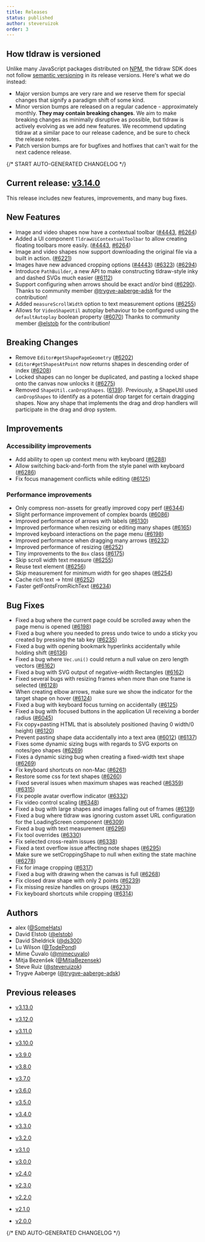 ```yaml
---
title: Releases
status: published
author: steveruizok
order: 3
---
```


## How tldraw is versioned

Unlike many JavaScript packages distributed on [NPM](https://www.npmjs.com/), the tldraw SDK does not follow [semantic versioning](https://semver.org/) in its release versions. Here's what we do instead:

- Major version bumps are very rare and we reserve them for special changes that signify a paradigm shift of some kind.
- Minor version bumps are released on a regular cadence - approximately monthly. **They may contain breaking changes**. We aim to make breaking changes as minimally disruptive as possible, but tldraw is actively evolving as we add new features. We recommend updating tldraw at a similar pace to our release cadence, and be sure to check the release notes.
- Patch version bumps are for bugfixes and hotfixes that can't wait for the next cadence release.



{/* START AUTO-GENERATED CHANGELOG */}

## Current release: [v3.14.0](/releases/v3.14.0)

This release includes new features, improvements, and many bug fixes.

## New Features

- Image and video shapes now have a contextual toolbar ([#4443](https://github.com/tldraw/tldraw/pull/4443), [#6264](https://github.com/tldraw/tldraw/pull/6264))
- Added a UI component `TldrawUiContextualToolbar` to allow creating floating toolbars more easily. ([#4443](https://github.com/tldraw/tldraw/pull/4443), [#6264](https://github.com/tldraw/tldraw/pull/6264))
- Image and video shapes now support downloading the original file via a built in action. ([#6221](https://github.com/tldraw/tldraw/pull/6221))
- Images have new advanced cropping options ([#4443](https://github.com/tldraw/tldraw/pull/4443)) ([#6323](https://github.com/tldraw/tldraw/pull/6323)) ([#6294](https://github.com/tldraw/tldraw/pull/6294))
- Introduce `PathBuilder`, a new API to make constructing tldraw-style inky and dashed SVGs much easier ([#6112](https://github.com/tldraw/tldraw/pull/6112))
- Support configuring when arrows should be exact and/or bind ([#6290](https://github.com/tldraw/tldraw/pull/6290)). Thanks to community member [@trygve-aaberge-adsk](https://github.com/trygve-aaberge-adsk) for the contribution!
- Added `measureScrollWidth` option to text measurement options ([#6255](https://github.com/tldraw/tldraw/pull/6255))
- Allows for `VideoShapeUtil` autoplay behaviour to be configured using the `defaultAutoplay` boolean property ([#6070](https://github.com/tldraw/tldraw/pull/6070)) Thanks to community member [@elstob](https://github.com/elstob) for the contribution!

## Breaking Changes

- Remove `Editor#getShapePageGeometry` ([#6202](https://github.com/tldraw/tldraw/pull/6202))
- `Editor#getShapesAtPoint` now returns shapes in descending order of index ([#6208](https://github.com/tldraw/tldraw/pull/6208))
- Locked shapes can no longer be duplicated, and pasting a locked shape onto the canvas now unlocks it ([#6275](https://github.com/tldraw/tldraw/pull/6275))
- Removed `ShapeUtil.canDropShapes`. ([6139](https://github.com/tldraw/tldraw/pull/6139)). Previously, a ShapeUtil used `canDropShapes` to identify as a potential drop target for certain dragging shapes. Now any shape that implements the drag and drop handlers will participate in the drag and drop system.

## Improvements

### Accessibility improvements

- Add ability to open up context menu with keyboard ([#6288](https://github.com/tldraw/tldraw/pull/6288))
- Allow switching back-and-forth from the style panel with keyboard ([#6286](https://github.com/tldraw/tldraw/pull/6286))
- Fix focus management conflicts while editing ([#6125](https://github.com/tldraw/tldraw/pull/6125))

### Performance improvements

- Only compress non-assets for greatly improved copy perf ([#6344](https://github.com/tldraw/tldraw/pull/6344))
- Slight performance improvement of complex boards ([#6086](https://github.com/tldraw/tldraw/pull/6086))
- Improved performance of arrows with labels ([#6130](https://github.com/tldraw/tldraw/pull/6130))
- Improved performance when resizing or editing many shapes ([#6165](https://github.com/tldraw/tldraw/pull/6165))
- Improved keyboard interactions on the page menu ([#6198](https://github.com/tldraw/tldraw/pull/6198))
- Improved performance when dragging many arrows ([#6232](https://github.com/tldraw/tldraw/pull/6232))
- Improved performance of resizing ([#6252](https://github.com/tldraw/tldraw/pull/6252))
- Tiny improvements to the `Box` class ([#6175](https://github.com/tldraw/tldraw/pull/6175))
- Skip scroll width text measure ([#6255](https://github.com/tldraw/tldraw/pull/6255))
- Reuse text element ([#6256](https://github.com/tldraw/tldraw/pull/6256))
- Skip measurement for minimum width for geo shapes ([#6254](https://github.com/tldraw/tldraw/pull/6254))
- Cache rich text → html ([#6252](https://github.com/tldraw/tldraw/pull/6252))
- Faster getFontsFromRichText ([#6234](https://github.com/tldraw/tldraw/pull/6234))

## Bug Fixes

- Fixed a bug where the current page could be scrolled away when the page menu is opened ([#6198](https://github.com/tldraw/tldraw/pull/6198))
- Fixed a bug where you needed to press undo twice to undo a sticky you created by pressing the tab key ([#6235](https://github.com/tldraw/tldraw/pull/6235))
- Fixed a bug with opening bookmark hyperlinks accidentally while holding shift ([#6136](https://github.com/tldraw/tldraw/pull/6136))
- Fixed a bug where `Vec.uni()` could return a null value on zero length vectors ([#6162](https://github.com/tldraw/tldraw/pull/6162))
- Fixed a bug with SVG output of negative-width Rectangles ([#6162](https://github.com/tldraw/tldraw/pull/6162))
- Fixed several bugs with resizing frames when more than one frame is selected ([#6128](https://github.com/tldraw/tldraw/pull/6128))
- When creating elbow arrows, make sure we show the indicator for the target shape on hover ([#6124](https://github.com/tldraw/tldraw/pull/6124))
- Fixed a bug with keyboard focus turning on accidentally ([#6125](https://github.com/tldraw/tldraw/pull/6125))
- Fixed a bug with focused buttons in the application UI receiving a border radius ([#6045](https://github.com/tldraw/tldraw/pull/6045))
- Fix copy+pasting HTML that is absolutely positioned (having 0 width/0 height) ([#6120](https://github.com/tldraw/tldraw/pull/6120))
- Prevent pasting shape data accidentally into a text area ([#6012](https://github.com/tldraw/tldraw/pull/6012)) ([#6137](https://github.com/tldraw/tldraw/pull/6137))
- Fixes some dynamic sizing bugs with regards to SVG exports on notes/geo shapes ([#6269](https://github.com/tldraw/tldraw/pull/6269))
- Fixes a dynamic sizing bug when creating a fixed-width text shape ([#6269](https://github.com/tldraw/tldraw/pull/6269))
- Fix keyboard shortcuts on non-Mac ([#6261](https://github.com/tldraw/tldraw/pull/6261))
- Restore some css for text shapes ([#6260](https://github.com/tldraw/tldraw/pull/6260))
- Fixed several issues when maximum shapes was reached ([#6359](https://github.com/tldraw/tldraw/pull/6359)) ([#6315](https://github.com/tldraw/tldraw/pull/6315))
- Fix people avatar overflow indicator ([#6332](https://github.com/tldraw/tldraw/pull/6332))
- Fix video control scaling ([#6348](https://github.com/tldraw/tldraw/pull/6348))
- Fixed a bug with large shapes and images falling out of frames ([#6139](https://github.com/tldraw/tldraw/pull/6139))
- Fixed a bug where tldraw was ignoring custom asset URL configuration for the LoadingScreen component ([#6309](https://github.com/tldraw/tldraw/pull/6309))
- Fixed a bug with text measurement ([#6296](https://github.com/tldraw/tldraw/pull/6296))
- Fix tool overrides ([#6330](https://github.com/tldraw/tldraw/pull/6330))
- Fix selected cross-realm issues ([#6338](https://github.com/tldraw/tldraw/pull/6338))
- Fixed a text overflow issue affecting note shapes ([#6295](https://github.com/tldraw/tldraw/pull/6295))
- Make sure we setCroppingShape to null when exiting the state machine ([#6278](https://github.com/tldraw/tldraw/pull/6278))
- Fix for image cropping ([#6317](https://github.com/tldraw/tldraw/pull/6317))
- Fixed a bug with drawing when the canvas is full ([#6268](https://github.com/tldraw/tldraw/pull/6268))
- Fix closed draw shape with only 2 points ([#6239](https://github.com/tldraw/tldraw/pull/6239))
- Fix missing resize handles on groups ([#6233](https://github.com/tldraw/tldraw/pull/6233))
- Fix keyboard shortcuts while cropping ([#6314](https://github.com/tldraw/tldraw/pull/6314))

## Authors

- alex ([@SomeHats](https://github.com/SomeHats))
- David Elstob ([@elstob](https://github.com/elstob))
- David Sheldrick ([@ds300](https://github.com/ds300))
- Lu Wilson ([@TodePond](https://github.com/TodePond))
- Mime Čuvalo ([@mimecuvalo](https://github.com/mimecuvalo))
- Mitja Bezenšek ([@MitjaBezensek](https://github.com/MitjaBezensek))
- Steve Ruiz ([@steveruizok](https://github.com/steveruizok))
- Trygve Aaberge ([@trygve-aaberge-adsk](https://github.com/trygve-aaberge-adsk))

						
## Previous releases

- [v3.13.0](/releases/v3.13.0)

- [v3.12.0](/releases/v3.12.0)

- [v3.11.0](/releases/v3.11.0)

- [v3.10.0](/releases/v3.10.0)

- [v3.9.0](/releases/v3.9.0)

- [v3.8.0](/releases/v3.8.0)

- [v3.7.0](/releases/v3.7.0)

- [v3.6.0](/releases/v3.6.0)

- [v3.5.0](/releases/v3.5.0)

- [v3.4.0](/releases/v3.4.0)

- [v3.3.0](/releases/v3.3.0)

- [v3.2.0](/releases/v3.2.0)

- [v3.1.0](/releases/v3.1.0)

- [v3.0.0](/releases/v3.0.0)

- [v2.4.0](/releases/v2.4.0)

- [v2.3.0](/releases/v2.3.0)

- [v2.2.0](/releases/v2.2.0)

- [v2.1.0](/releases/v2.1.0)

- [v2.0.0](/releases/v2.0.0)

{/* END AUTO-GENERATED CHANGELOG */}


